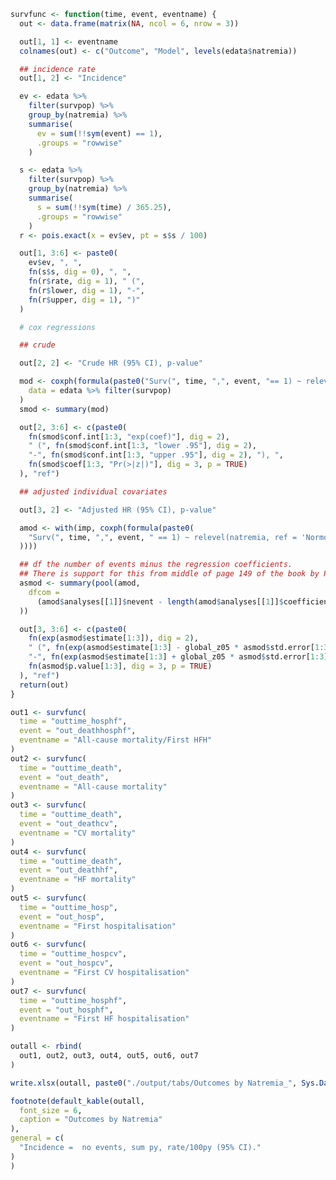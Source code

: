 ```r
survfunc <- function(time, event, eventname) {
  out <- data.frame(matrix(NA, ncol = 6, nrow = 3))

  out[1, 1] <- eventname
  colnames(out) <- c("Outcome", "Model", levels(edata$natremia))

  ## incidence rate
  out[1, 2] <- "Incidence"

  ev <- edata %>%
    filter(survpop) %>%
    group_by(natremia) %>%
    summarise(
      ev = sum(!!sym(event) == 1),
      .groups = "rowwise"
    )

  s <- edata %>%
    filter(survpop) %>%
    group_by(natremia) %>%
    summarise(
      s = sum(!!sym(time) / 365.25),
      .groups = "rowwise"
    )
  r <- pois.exact(x = ev$ev, pt = s$s / 100)

  out[1, 3:6] <- paste0(
    ev$ev, ", ",
    fn(s$s, dig = 0), ", ",
    fn(r$rate, dig = 1), " (",
    fn(r$lower, dig = 1), "-",
    fn(r$upper, dig = 1), ")"
  )

  # cox regressions

  ## crude

  out[2, 2] <- "Crude HR (95% CI), p-value"

  mod <- coxph(formula(paste0("Surv(", time, ",", event, "== 1) ~ relevel(natremia, ref = 'Normo/Normo')")),
    data = edata %>% filter(survpop)
  )
  smod <- summary(mod)

  out[2, 3:6] <- c(paste0(
    fn(smod$conf.int[1:3, "exp(coef)"], dig = 2),
    " (", fn(smod$conf.int[1:3, "lower .95"], dig = 2),
    "-", fn(smod$conf.int[1:3, "upper .95"], dig = 2), "), ",
    fn(smod$coef[1:3, "Pr(>|z|)"], dig = 3, p = TRUE)
  ), "ref")

  ## adjusted individual covariates

  out[3, 2] <- "Adjusted HR (95% CI), p-value"

  amod <- with(imp, coxph(formula(paste0(
    "Surv(", time, ",", event, " == 1) ~ relevel(natremia, ref = 'Normo/Normo') + ", paste(modvars, collapse = " + ")
  ))))

  ## df the number of events minus the regression coefficients.
  ## There is support for this from middle of page 149 of the book by Parmer & Machin (ISBN 0471936405)
  asmod <- summary(pool(amod,
    dfcom =
      (amod$analyses[[1]]$nevent - length(amod$analyses[[1]]$coefficients))
  ))

  out[3, 3:6] <- c(paste0(
    fn(exp(asmod$estimate[1:3]), dig = 2),
    " (", fn(exp(asmod$estimate[1:3] - global_z05 * asmod$std.error[1:3]), dig = 2),
    "-", fn(exp(asmod$estimate[1:3] + global_z05 * asmod$std.error[1:3]), dig = 2), "), ",
    fn(asmod$p.value[1:3], dig = 3, p = TRUE)
  ), "ref")
  return(out)
}
```

```r
out1 <- survfunc(
  time = "outtime_hosphf",
  event = "out_deathhosphf",
  eventname = "All-cause mortality/First HFH"
)
out2 <- survfunc(
  time = "outtime_death",
  event = "out_death",
  eventname = "All-cause mortality"
)
out3 <- survfunc(
  time = "outtime_death",
  event = "out_deathcv",
  eventname = "CV mortality"
)
out4 <- survfunc(
  time = "outtime_death",
  event = "out_deathhf",
  eventname = "HF mortality"
)
out5 <- survfunc(
  time = "outtime_hosp",
  event = "out_hosp",
  eventname = "First hospitalisation"
)
out6 <- survfunc(
  time = "outtime_hospcv",
  event = "out_hospcv",
  eventname = "First CV hospitalisation"
)
out7 <- survfunc(
  time = "outtime_hosphf",
  event = "out_hosphf",
  eventname = "First HF hospitalisation"
)

outall <- rbind(
  out1, out2, out3, out4, out5, out6, out7
)

write.xlsx(outall, paste0("./output/tabs/Outcomes by Natremia_", Sys.Date(), ".xlsx"), rowNames = FALSE, overwrite = T)

footnote(default_kable(outall,
  font_size = 6,
  caption = "Outcomes by Natremia"
),
general = c(
  "Incidence =  no events, sum py, rate/100py (95% CI)."
)
)
```

